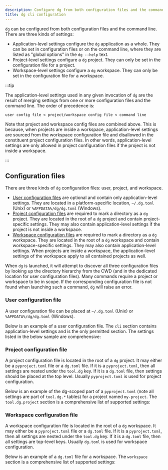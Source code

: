 ```yaml
---
description: Configure dg from both configuration files and the command line.
title: dg cli configuration
---
```



<DgComponentsRc />

`dg` can be configured from both configuration files and the command line.
There are three kinds of settings:

- Application-level settings configure the `dg` application as a whole. They can be set
  in configuration files or on the command line, where they are listed as
  "global options" in the `dg --help` text.
- Project-level settings configure a `dg` project. They can only be
  set in the configuration file for a project.
- Workspace-level settings configure a `dg` workspace. They can only
  be set in the configuration file for a workspace.

:::tip

The application-level settings used in any given invocation of `dg` are the
result of merging settings from one or more configuration files and the command
line. The order of precedence is:

```
user config file < project/workspace config file < command line
```

Note that project and workspace config files are combined above. This is
because, when projects are inside a workspace, application-level settings are
sourced from the workspace configuration file and disallowed in the constituent
project configuration files. In other words, application-level settings are
only allowed in project configuration files if the project is not inside a
workspace.

:::

## Configuration files

There are three kinds of `dg` configuration files: user, project, and workspace.

- [User configuration files](#user-configuration-file) are optional and contain only application-level settings. They are located in a platform-specific location, `~/.dg.toml` (Unix) or `%APPDATA%/dg/dg.toml` (Windows).
- [Project configuration files](#project-configuration-file) are required to mark a directory as a `dg` project. They are located in the root of a `dg` project and contain project-specific settings. They may also contain application-level settings if the project is not inside a workspace.
- [Workspace configuration files](#workspace-configuration-file) are required to mark a directory as a `dg` workspace. They are located in the root of a `dg` workspace and contain workspace-specific settings. They may also contain application-level settings. When projects are inside a workspace, the application-level settings of the workspace apply to all contained projects as well.

When `dg` is launched, it will attempt to discover all three configuration files by looking up the directory hierarchy from the CWD (and in the dedicated location for user configuration files). Many commands require a project or workspace to be in scope. If the corresponding configuration file is not found when launching such a command, `dg` will raise an error.

### User configuration file

A user configuration file can be placed at `~/.dg.toml` (Unix) or
`%APPDATA%/dg/dg.toml` (Windows).

Below is an example of a user configuration file. The `cli` section contains
application-level settings and is the only permitted section. The settings
listed in the below sample are comprehensive:

<CodeExample
  path="docs_snippets/docs_snippets/guides/dg/configuring-dg/user-config.toml"
  title=".dg.toml"
  language="toml"
/>

### Project configuration file

A project configuration file is located in the root of a `dg` project. It may
either be a `pyproject.toml` file or a `dg.toml` file. If it is a
`pyproject.toml`, then all settings are nested under the `tool.dg` key. If it
is a `dg.toml` file, then settings should be placed at the top level. Usually
`pyproject.toml` is used for project configuration.

Below is an example of the dg-scoped part of a `pyproject.toml` (note all settings are part of `tool.dg.*` tables) for a project named `my-project`. The `tool.dg.project` section is a comprehensive list of supported settings:

<CodeExample
  path="docs_snippets/docs_snippets/guides/dg/configuring-dg/project-config.toml"
  title="pyproject.toml"
  language="toml"
/>

### Workspace configuration file

A workspace configuration file is located in the root of a `dg` workspace. It
may either be a `pyproject.toml` file or a `dg.toml` file. If it is a `pyproject.toml`,
then all settings are nested under the `tool.dg` key. If it is a `dg.toml` file,
then all settings are top-level keys. Usually `dg.toml` is used for workspace
configuration.

Below is an example of a `dg.toml` file for a workspace. The
`workspace` section is a comprehensive list of supported settings:

<CodeExample
  path="docs_snippets/docs_snippets/guides/dg/configuring-dg/workspace-config.toml"
  title="dg.toml"
  language="toml"
/>
